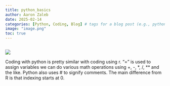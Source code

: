 ```yaml
---
title: python_basics
author: Aaron Zaleb
date: 2025-02-14
categories: [Python, Coding, Blog] # tags for a blog post (e.g., python)
image: "image.png"
toc: true
---
```


```{}
```

![](image.png)

Coding with python is pretty similar with coding using r. "=" is used to assign variables we can do various math operations using +, -, \*, /, \*\* and the like. Python also uses \# to signify comments. The main difference from R is that indexing starts at 0.
